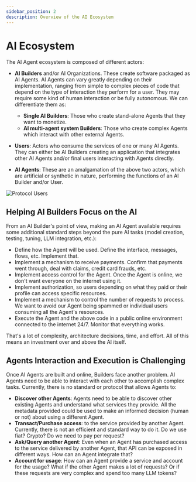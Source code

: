 ```yaml
---
sidebar_position: 2
description: Overview of the AI Ecosystem
---
```


# AI Ecosystem

The AI Agent ecosystem is composed of different actors:

* **AI Builders** and/or AI Organizations. These create software packaged as AI Agents. AI Agents can vary greatly depending on their implementation, 
ranging from simple to complex pieces of code that depend on the type of interaction they perform for a user. They may require some kind of human interaction or be fully autonomous.
We can differentiate them as:
  - **Single AI Builders**: Those who create stand-alone Agents that they want to monetize. 
  - **AI multi-agent system Builders**: Those who create complex Agents which interact with other external Agents.

* **Users**: Actors who consume the services of one or many AI Agents. They can either be AI Builders creating an application that integrates other AI Agents and/or final users interacting with Agents directly. 
* **AI Agents**: These are an amalgamation of the above two actors, which are artificial or synthetic in nature, performing the functions of an AI Builder and/or User. 

![Protocol Users](images/protocol_users.png)

## Helping AI Builders Focus on the AI

From an AI Builder's point of view, making an AI Agent available requires some additional standard steps beyond the pure AI tasks (model creation, testing, tuning, LLM integration, etc.):

* Define how the Agent will be used. Define the interface, messages, flows, etc. Implement that.
* Implement a mechanism to receive payments. Confirm that payments went through, deal with claims, credit card frauds, etc.
* Implement access control for the Agent. Once the Agent is online, we don't want everyone on the internet using it.
* Implement authorization, so users depending on what they paid or their profile can access specific resources.
* Implement a mechanism to control the number of requests to process. We want to avoid our Agent being spammed or individual users consuming all the Agent's resources.
* Execute the Agent and the above code in a public online environment connected to the internet 24/7. Monitor that everything works.

That's a lot of complexity, architecture decisions, time, and effort. All of this means an investment over and above the AI itself.

## Agents Interaction and Execution is Challenging

Once AI Agents are built and online, Builders face another problem. AI Agents need to be able to interact with each other to accomplish complex tasks. Currently, there is no standard or protocol that allows Agents to:

* **Discover other Agents**: Agents need to be able to discover other existing Agents and understand what services they provide. All the metadata provided could be used to make an informed decision (human or not) about using a different Agent.
* **Transact/Purchase access**: to the service provided by another Agent. Currently, there is not an efficient and standard way to do it. Do we use fiat? Crypto? Do we need to pay per request?
* **Ask/Query another Agent**: Even when an Agent has purchased access to the service delivered by another Agent, that API can be exposed in different ways. How can an Agent integrate that?
* **Account for usage**: How can an Agent provide a service and account for the usage? What if the other Agent makes a lot of requests? Or if these requests are very complex and spend too many LLM tokens?
